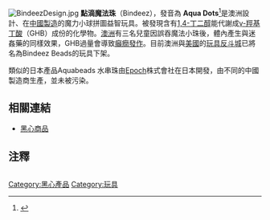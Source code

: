 [[File:BindeezDesign.jpg|thumbnail]]
'''點滴魔法珠'''（Bindeez），發音為 '''Aqua Dots'''<ref name="12 best">{{cite news|url=http://money.cnn.com/galleries/2007/news/0709/gallery.hot_toys/2.html|title=12 Best toys of 2007: Aqua Dots Super Studio|date=September 2007|publisher=[[CNN_Money|CNN Money]]|accessdate=2007-11-09}}</ref>是澳洲設計、在[[中國製造|中國製造]]的魔力小球拼圖益智玩具。被發現含有[[1,4-丁二醇|1,4-丁二醇]]能代謝成[[γ-羥基丁酸|γ-羥基丁酸]]（GHB）成份的化學物。[[澳洲|澳洲]]有三名兒童因誤吞魔法小珠後，體內產生與迷姦藥的同樣效果，GHB過量會導致[[癲癇發作|癲癇發作]]。目前澳洲與[[美國|美國]]的[[玩具反斗城|玩具反斗城]]已將名為Bindeez Beads的玩具下架。

類似的日本產品Aquabeads 水串珠由[[Epoch|Epoch]]株式會社在日本開發，由不同的中國製造商生產，並未被污染。

== 相關連結 ==
* [[黑心商品|黑心商品]]

== 注釋 ==
<div class="references-small" style="-moz-column-count:2; column-count:2;">
<references/>
</div>

[[Category:黑心產品|Category:黑心產品]]
[[Category:玩具|Category:玩具]]